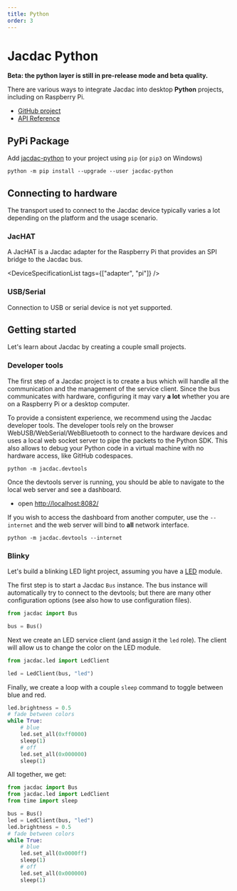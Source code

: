 ```yaml
---
title: Python
order: 3
---
```


# Jacdac Python

**Beta: the python layer is still in pre-release mode and beta quality.**

There are various ways to integrate Jacdac into desktop **Python** projects,
including on Raspberry Pi.

-   [GitHub project](https://github.com/microsoft/jacdac-python)
-   [API Reference](https://jacdac-python.readthedocs.io/)

## PyPi Package

Add [jacdac-python](https://pypi.org/project/jacdac-python/) to your project using `pip` (or `pip3` on Windows)

```
python -m pip install --upgrade --user jacdac-python
```

## Connecting to hardware

The transport used to connect to the Jacdac device typically varies a lot depending on the platform and the usage scenario.

### JacHAT

A JacHAT is a Jacdac adapter for the Raspberry Pi that provides an SPI bridge to the Jacdac bus.

<DeviceSpecificationList tags={["adapter", "pi"]} />

### USB/Serial

Connection to USB or serial device is not yet supported.

## Getting started

Let's learn about Jacdac by creating a couple small projects.

### Developer tools

The first step of a Jacdac project is to create a bus which will handle all the communication and
the management of the service client.
Since the bus communicates with hardware, configuring it may vary **a lot** whether you are on a Raspberry Pi or a desktop computer.

To provide a consistent experience, we recommend using the Jacdac developer tools.
The developer tools rely on the browser WebUSB/WebSerial/WebBluetooth to connect to the hardware devices and uses a local web socket server
to pipe the packets to the Python SDK. This also allows to debug your Python code in a virtual machine with no hardware access, like GitHub codespaces.

```
python -m jacdac.devtools
```

Once the devtools server is running, you should be able to navigate to the local web server and see a dashboard.

-   open [http://localhost:8082/](http://localhost:8082/)

If you wish to access the dashboard from another computer,
use the `--internet` and the web server will bind to **all** network interface.

```
python -m jacdac.devtools --internet
```

### Blinky

Let's build a blinking LED light project, assuming you have a [LED](/services/led) module.

The first step is to start a Jacdac `Bus` instance. The bus instance will automatically try to connect to the devtools;
but there are many other configuration options (see also how to use configuration files).

```python
from jacdac import Bus

bus = Bus()
```

Next we create an LED service client (and assign it the `led` role).
The client will allow us to change the color on the LED module.

```python
from jacdac.led import LedClient

led = LedClient(bus, "led")
```

Finally, we create a loop with a couple `sleep` command to
toggle between blue and red.

```python
led.brightness = 0.5
# fade between colors
while True:
    # blue
    led.set_all(0xff0000)
    sleep(1)
    # off
    led.set_all(0x000000)
    sleep(1)
```

All together, we get:

```python filename=blinky.py
from jacdac import Bus
from jacdac.led import LedClient
from time import sleep

bus = Bus()
led = LedClient(bus, "led")
led.brightness = 0.5
# fade between colors
while True:
    # blue
    led.set_all(0x0000ff)
    sleep(1)
    # off
    led.set_all(0x000000)
    sleep(1)
```
